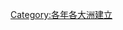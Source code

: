 {{Commons category|1766 establishments by continent}}
{{Estcatbycontinent|176|6}}

[[Category:各年各大洲建立|Category:各年各大洲建立]]